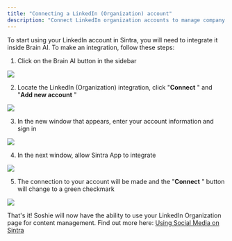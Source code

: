 ```yaml
---
title: "Connecting a LinkedIn (Organization) account"
description: "Connect LinkedIn organization accounts to manage company pages and posts."
---
```

To start using your LinkedIn account in Sintra, you will need to integrate it inside Brain AI. To make an integration, follow these steps:

  1. Click on the Brain AI button in the sidebar

![](https://downloads.intercomcdn.com/i/o/s36tbegb/1380676199/893e5f91b8de4235f295a54f6ed2/AD_4nXf5cOoKB1QcmxzBIpwXvljnXza60HkDspcjPdpnZox88-fm9NySs2Nh-A6ZgnkqwuQ0w_A7No-UiRSRJ7Sndy0aT7IGSJ9xLE2qMVP8VmG3czQ9CkYNVwwm2Lcu5gv5slP53qbTYw?expires=1754573400&signature=90b6a0bc1a6f5ddbf483bad2c6ea4cc27550680dcf8f6c899453e546d2e709a5&req=dSMvFs95m4BWUPMW1HO4zVChejDjigErK3L6BFyVvF%2FG3T68aA344ZueCVWh%0ANYXl%0A)

  2. Locate the LinkedIn (Organization) integration, click "**Connect** " and "**Add new account** "

![](https://downloads.intercomcdn.com/i/o/s36tbegb/1380676353/0c8c8ef258c162f72a00c794bab8/image.png?expires=1754573400&signature=9a24e3d7c8ce8b18fc2ac77c1e625e13948afce099df9bec18d0b0645a543a1a&req=dSMvFs95m4JaWvMW1HO4zTAOwlpMgKW590dIsUKBio5Ou%2BLMjzfvT1LRx8tY%0AvgE9%0A)

  3. In the new window that appears, enter your account information and sign in

![](https://downloads.intercomcdn.com/i/o/s36tbegb/1380676738/8684792fde2a0040099a2fec8d10/image.png?expires=1754573400&signature=dad7e0bb262acb4f7db930df93c7448982abca43d3702ea84d1d8c3df0a5a311&req=dSMvFs95m4ZcUfMW1HO4zd0CTP664eDchPAkIQ9guto%2FQfPW77JJqZYZG2GG%0AlS3P%0A)

  4. In the next window, allow Sintra App to integrate

![](https://downloads.intercomcdn.com/i/o/s36tbegb/1380676928/bfaefce286a025f1a0dd3448207d/image.png?expires=1754573400&signature=3017ed1f8a3481372c2c33108f50cf41bd95eb41c23bfe0d6d6814e1b1c4476f&req=dSMvFs95m4hdUfMW1HO4zRVferzYJwaDODt2J0W7H%2FbWNjZKC6jxQFby7g0A%0A065K%0A)

  5. The connection to your account will be made and the "**Connect** " button will change to a green checkmark

![](https://downloads.intercomcdn.com/i/o/s36tbegb/1380676983/9dcaf24929b6c5789e30d1496b9e/AD_4nXdQRUoy6T7JZSp20Bjb6q8-cQOSxpOlTDnTkdTXylfzyBqVN64Z7IdJ-Nk3NwLUfmSM2Tda1l_7t6syLa6trteNpqp0giIrLT3rDv3kVP8BH19doXPubQdczO8gkCuBGXWdtChv3w?expires=1754573400&signature=357ef61fbea0e5441bfce4686c8a5b4a5d4e40e2a635406185996abfffdfcbfd&req=dSMvFs95m4hXWvMW1HO4zSDyOXhDlh91ZM7dyo5dcdhYARpJXDcAW%2BlAX2%2Fa%0AFJIE%0A)




That's it! Soshie will now have the ability to use your LinkedIn Organization page for content management. Find out more here: [Using Social Media on Sintra](https://help.sintra.ai/en/articles/11053937-how-to-manage-posts-on-social-media-using-sintra-ai)
